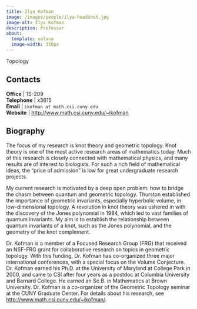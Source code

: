 ```yaml
---
title: Ilya Kofman
image: /images/people/ilya-headshot.jpg
image-alt: Ilya Kofman
description: Professor
about:
  template: solana
  image-width: 350px
---
```



Topology


## Contacts

<i class="bi bi-door-open"></i> **Office** | 1S-209 <br/>
<i class="bi bi-telephone"></i> **Telephone** | x3615 <br/>
<i class="bi bi-mailbox"></i> **Email** | `ikofman at math.csi.cuny.edu` <br/>
<i class="bi bi-x-diamond"></i> **Website**  | [http://www.math.csi.cuny.edu/~ikofman](http://www.math.csi.cuny.edu/~ikofman) <br/>

## Biography

The focus of my research is knot theory and geometric topology.  Knot
theory is one of the most active research areas of mathematics
today. Much of this research is closely connected with mathematical
physics, and many results are of interest to biologists.  For such a
rich field of mathematical ideas, the "price of admission" is low for
great undergraduate research projects.


My current research is motivated by a deep open problem: how to bridge
the chasm between quantum and geometric topology.  Thurston
established the importance of geometric invariants, especially
hyperbolic volume, in low-dimensional topology.  A revolution in
knot theory was ushered in with the discovery of the Jones
polynomial in 1984, which led to vast families of quantum
invariants.  My aim is to establish the relationship between quantum
invariants of a knot, such as the Jones polynomial, and the geometry
of the knot complement.



Dr. Kofman is a member of a Focused Research Group (FRG) that received
an NSF-FRG grant for collaborative research on topics in geometric
topology. With this funding, Dr. Kofman has co-organized three major
international conferences, with a special focus on the Volume
Conjecture. Dr. Kofman earned his Ph.D. at the University of Maryland
at College Park in 2000, and came to CSI after four years as a postdoc
at Columbia University and Barnard College.  He earned an Sc.B. in
Mathematics at Brown University.  Dr. Kofman is a co-organizer of the
Geometric Topology seminar at the CUNY Graduate Center.  For details
about his research, see
[http://www.math.csi.cuny.edu/~ikofman/](http://www.math.csi.cuny.edu/~ikofman/).


